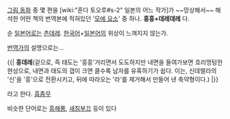 [[그림 동화]] 중 몇 편을 [wiki:"혼다 토오루#s-2" 일본의 어느 작가]가 ~~망상해서~~ 해석한 어떤 책의 번역본에 적혀있던 '[[모에 요소]]' 중 하나.
'''흥흥+데레데레''' 다.

순 [[일본어]]로는 [[츤데레]]. [[한국어]]+[[일본어]]의 위상이 느껴지지 않는가.

[[번역가]]의 설명으로는...

{{| '''흥데레'''(겉으로, 즉 태도는 '흥흥'거리면서 도도하지만 내면을 들여가보면 흐리멍텅한 현상으로, 내면과 태도의 갭이 크면 클수록 남자를 유혹하기가 쉽다. 이는, 신데렐라의 '신'을 '흥'으로 전환시키고, 뒤에 따라오는 '라'를 제거해서 만들어 낸 축약형이다.) |}}

라고 한다. [[흠좀무]]

비슷한 단어로는 [[흥헤롱]], [[새침부끄]] 등이 있다
